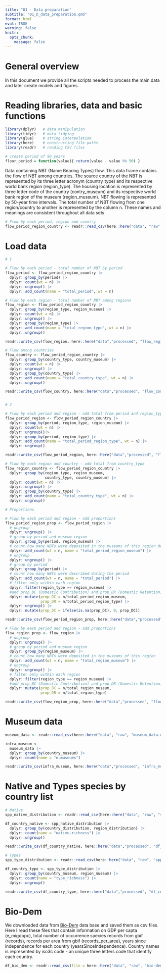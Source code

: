 ---
title: "01 - Data preparation"
subtitle: "01_D_data_preparation.qmd"
format: html
eval: TRUE
warning: false
knitr: 
  opts_chunk:
    message: false
---

# General overview

In this document we provide all the scripts needed to process the main data and
    later create models and figures.

# Reading libraries, data and basic functions

```{r}
library(dplyr)   # data manipulation
library(tidyr)   # data tidying
library(glue)    # string interpolation
library(here)    # constructing file paths
library(readr)   # reading CSV files

# create period of 50 years
floor_period = function(value){ return(value - value %% 50) }
```

Data containing NBT (Name Bearing Types) flow. This data frame contains the flow of NBT
    among countries. The source country of the NBT is represented by its three 
    letter acronym (country_type) and its respective world bank region (region_type). 
    The housing location is represented by three letter code of the country (contry_museum) and its 
    respective world bank region of the museum (region_museum).
    NBT flowing is represented by 50-year time intervals. The total number of 
    NBT flowing from one region/country to another is represented by the column
    n. These names and meanings are consistent throughout all data sets

```{r}
# Flow by each period, region and country
flow_period_region_country <- readr::read_csv(here::here("data", "raw", "flow_period_region_country.csv"))
```

# Load data

```{r}
# 1

# Flow by each period - total number of NBT by period
flow_period <- flow_period_region_country |> 
  dplyr::group_by(period) |> 
  dplyr::count(wt = n) |> 
  dplyr::ungroup() |>
  dplyr::add_count(name = "total_period", wt = n)

# Flow by each region - total number of NBT among regions
flow_region <- flow_period_region_country |> 
  dplyr::group_by(region_type, region_museum) |> 
  dplyr::count(wt = n) |> 
  dplyr::ungroup() |>
  dplyr::group_by(region_type) |>
  dplyr::add_count(name = "total_region_type", wt = n) |> 
  dplyr::ungroup()

readr::write_csv(flow_region, here::here("data","processed", "flow_region.csv"))

# Flow among countries
flow_country <- flow_period_region_country |> 
  dplyr::group_by(country_type, country_museum) |> 
  dplyr::count(wt = n) |> 
  dplyr::ungroup() |>
  dplyr::group_by(country_type) |>
  dplyr::add_count(name = "total_country_type", wt = n) |> 
  dplyr::ungroup()

readr::write_csv(flow_country, here::here("data","processed", "flow_country.csv"))


# 2

# Flow by each period and region - add total from period and region_type
flow_period_region <- flow_period_region_country |> 
  dplyr::group_by(period, region_type, region_museum) |> 
  dplyr::count(wt = n) |> 
  dplyr::ungroup()|>
  dplyr::group_by(period, region_type) |>
  dplyr::add_count(name = "total_period_region_type", wt = n) |> 
  dplyr::ungroup()

readr::write_csv(flow_period_region, here::here("data","processed", "flow_period_region.csv"))

# Flow by each region and country - add total from country_type
flow_region_country <- flow_period_region_country |> 
  dplyr::group_by(region_type, region_museum,
                  country_type, country_museum) |> 
  dplyr::count(wt = n) |> 
  dplyr::ungroup() |>
  dplyr::group_by(country_type) |>
  dplyr::add_count(name = "total_country_type", wt = n) |> 
  dplyr::ungroup()

# Proportions

# Flow by each period and region - add proportions
flow_period_region_prop <- flow_period_region |>
  # ungroup
  dplyr::ungroup() |>
  # group by period and museum region
  dplyr::group_by(period, region_museum) |>
  # count how many NBTs were deposited in the museums of this region during the period
  dplyr::add_count(wt = n, name = "total_period_region_museum") |>
  # ungroup
  dplyr::ungroup() |>
  # group by period
  dplyr::group_by(period) |>
  # count how many NBTs were described during the period
  dplyr::add_count(wt = n, name = "total_period") |>
  # filter only within each region
  dplyr::filter(region_type == region_museum) |>
  #add prop_DC (Domestic Contribution) and prop_DR (Domestic Retention)
  dplyr::mutate(prop_DC = n/total_period_region_museum,
                prop_DR = n/total_period_region_type) |> 
  dplyr::ungroup() |> 
  dplyr::mutate(prop_DC = ifelse(is.na(prop_DC), 0, prop_DC))

readr::write_csv(flow_period_region_prop, here::here("data","processed", "flow_period_region_prop.csv"))

# Flow by each period and region - add proportions
flow_region_prop <- flow_region |>
  # ungroup
  dplyr::ungroup() |>
  # group by period and museum region
  dplyr::group_by(region_museum) |>
  # count how many NBTs were deposited in the museums of this region
  dplyr::add_count(wt = n, name = "total_region_museum") |>
  # ungroup
  dplyr::ungroup() |>
  # filter only within each region
  dplyr::filter(region_type == region_museum) |>
  #add prop_DC (Domestic Contribution) and prop_DR (Domestic Retention)
  dplyr::mutate(prop_DC = n/total_region_museum,
                prop_DR = n/total_region_type)

readr::write_csv(flow_region_prop, here::here("data","processed", "flow_region_prop.csv"))
```

# Museum data

```{r}
museum_data <- readr::read_csv(here::here("data", "raw", "museum_data.csv"))

infra_museum <-
  museum_data |>
  dplyr::group_by(country_museum) |>
  dplyr::count(name = "n.museums")

readr::write_csv(infra_museum, here::here("data","processed", "infra_museum.csv"))
```

# Native and Types species by country list

```{r}
# Native
spp_native_distribution <- readr::read_csv(here::here("data", "raw", "spp_native_distribution.csv")) 

df_country_native <- spp_native_distribution |>
  dplyr::group_by(country_distribution, region_distribution) |>
  dplyr::count(name = "native.richness") |>
  dplyr::ungroup()

readr::write_csv(df_country_native, here::here("data","processed", "df_country_native.csv"))

# Types
spp_type_distribution <- readr::read_csv(here::here("data", "raw", "spp_type_distribution.csv")) 

df_country_type <- spp_type_distribution |>
  dplyr::group_by(country_museum, region_museum) |>
  dplyr::count(name = "type_richness") |>
  dplyr::ungroup()

readr::write_csv(df_country_type, here::here("data","processed", "df_country_type.csv"))

```

# Bio-Dem

We downloaded data from [Bio-Dem](https://bio-dem.surge.sh/#awards) data base and saved them as csv files. Here I read these files that contain information on GDP per capta (e_migdppc), total number of occurrence species records from gbif (records), records per area from gbif (records_per_area), years since independence for each country (yearsSinceIndependence). Country names is represented by iso3c code - an unique three letters code that identify each country.

```{r}
df_bio_dem <- readr::read_csv(file = here::here("data", "raw", "bio-dem_data.csv"))
```
